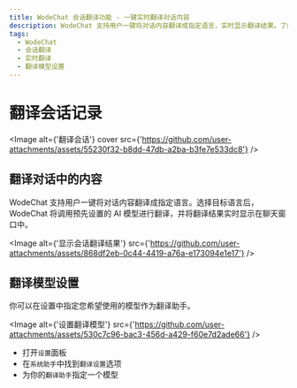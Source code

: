 ```yaml
---
title: WodeChat 会话翻译功能 - 一键实时翻译对话内容
description: WodeChat 支持用户一键将对话内容翻译成指定语言，实时显示翻译结果。了解如何设置翻译模型以优化翻译体验。
tags:
  - WodeChat
  - 会话翻译
  - 实时翻译
  - 翻译模型设置
---
```


# 翻译会话记录

<Image alt={'翻译会话'} cover src={'https://github.com/user-attachments/assets/55230f32-b8dd-47db-a2ba-b3fe7e533dc8'} />

## 翻译对话中的内容

WodeChat 支持用户一键将对话内容翻译成指定语言。选择目标语言后，WodeChat 将调用预先设置的 AI 模型进行翻译，并将翻译结果实时显示在聊天窗口中。

<Image alt={'显示会话翻译结果'} src={'https://github.com/user-attachments/assets/868df2eb-0c44-4419-a76a-e173094e1e17'} />

## 翻译模型设置

你可以在设置中指定您希望使用的模型作为翻译助手。

<Image alt={'设置翻译模型'} src={'https://github.com/user-attachments/assets/530c7c96-bac3-456d-a429-f60e7d2ade66'} />

- 打开`设置`面板
- 在`系统助手`中找到`翻译设置`选项
- 为你的`翻译助手`指定一个模型
